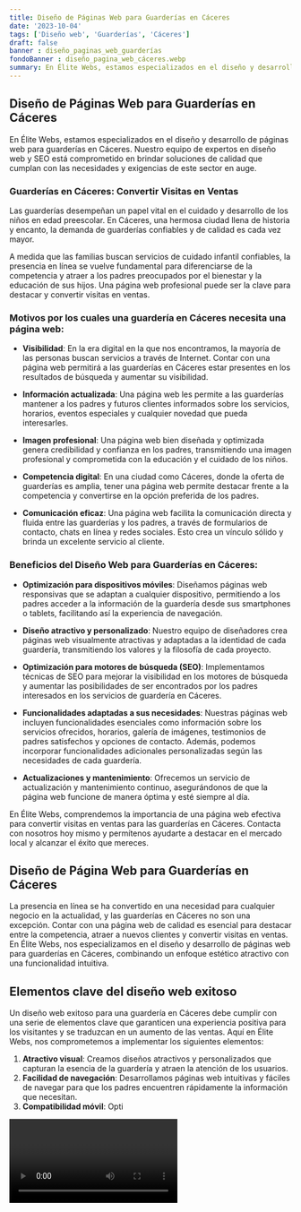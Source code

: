 ```yaml
---
title: Diseño de Páginas Web para Guarderías en Cáceres
date: '2023-10-04'
tags: ['Diseño web', 'Guarderías', 'Cáceres']
draft: false
banner : diseño_paginas_web_guarderías
fondoBanner : diseño_pagina_web_cáceres.webp
summary: En Élite Webs, estamos especializados en el diseño y desarrollo de páginas web para guarderías en Cáceres. Nuestro equipo de expertos en diseño web y SEO está comprometido en brindar soluciones de calidad que cumplan con las necesidades y exigencias de este sector en auge.
---
```


## Diseño de Páginas Web para Guarderías en Cáceres

En Élite Webs, estamos especializados en el diseño y desarrollo de páginas web para guarderías en Cáceres. Nuestro equipo de expertos en diseño web y SEO está comprometido en brindar soluciones de calidad que cumplan con las necesidades y exigencias de este sector en auge.

### Guarderías en Cáceres: Convertir Visitas en Ventas

Las guarderías desempeñan un papel vital en el cuidado y desarrollo de los niños en edad preescolar. En Cáceres, una hermosa ciudad llena de historia y encanto, la demanda de guarderías confiables y de calidad es cada vez mayor.

A medida que las familias buscan servicios de cuidado infantil confiables, la presencia en línea se vuelve fundamental para diferenciarse de la competencia y atraer a los padres preocupados por el bienestar y la educación de sus hijos. Una página web profesional puede ser la clave para destacar y convertir visitas en ventas.

### Motivos por los cuales una guardería en Cáceres necesita una página web:

- **Visibilidad**: En la era digital en la que nos encontramos, la mayoría de las personas buscan servicios a través de Internet. Contar con una página web permitirá a las guarderías en Cáceres estar presentes en los resultados de búsqueda y aumentar su visibilidad.

- **Información actualizada**: Una página web les permite a las guarderías mantener a los padres y futuros clientes informados sobre los servicios, horarios, eventos especiales y cualquier novedad que pueda interesarles.

- **Imagen profesional**: Una página web bien diseñada y optimizada genera credibilidad y confianza en los padres, transmitiendo una imagen profesional y comprometida con la educación y el cuidado de los niños.

- **Competencia digital**: En una ciudad como Cáceres, donde la oferta de guarderías es amplia, tener una página web permite destacar frente a la competencia y convertirse en la opción preferida de los padres.

- **Comunicación eficaz**: Una página web facilita la comunicación directa y fluida entre las guarderías y los padres, a través de formularios de contacto, chats en línea y redes sociales. Esto crea un vínculo sólido y brinda un excelente servicio al cliente.

### Beneficios del Diseño Web para Guarderías en Cáceres:

- **Optimización para dispositivos móviles**: Diseñamos páginas web responsivas que se adaptan a cualquier dispositivo, permitiendo a los padres acceder a la información de la guardería desde sus smartphones o tablets, facilitando así la experiencia de navegación.

- **Diseño atractivo y personalizado**: Nuestro equipo de diseñadores crea páginas web visualmente atractivas y adaptadas a la identidad de cada guardería, transmitiendo los valores y la filosofía de cada proyecto.

- **Optimización para motores de búsqueda (SEO)**: Implementamos técnicas de SEO para mejorar la visibilidad en los motores de búsqueda y aumentar las posibilidades de ser encontrados por los padres interesados en los servicios de guardería en Cáceres.

- **Funcionalidades adaptadas a sus necesidades**: Nuestras páginas web incluyen funcionalidades esenciales como información sobre los servicios ofrecidos, horarios, galería de imágenes, testimonios de padres satisfechos y opciones de contacto. Además, podemos incorporar funcionalidades adicionales personalizadas según las necesidades de cada guardería.

- **Actualizaciones y mantenimiento**: Ofrecemos un servicio de actualización y mantenimiento continuo, asegurándonos de que la página web funcione de manera óptima y esté siempre al día.

En Élite Webs, comprendemos la importancia de una página web efectiva para convertir visitas en ventas para las guarderías en Cáceres. Contacta con nosotros hoy mismo y permítenos ayudarte a destacar en el mercado local y alcanzar el éxito que mereces.

<GifSeo />

<Cta />

## **Diseño de Página Web para Guarderías en Cáceres**

La presencia en línea se ha convertido en una necesidad para cualquier negocio en la actualidad, y las guarderías en Cáceres no son una excepción. Contar con una página web de calidad es esencial para destacar entre la competencia, atraer a nuevos clientes y convertir visitas en ventas. En Élite Webs, nos especializamos en el diseño y desarrollo de páginas web para guarderías en Cáceres, combinando un enfoque estético atractivo con una funcionalidad intuitiva. 

## **Elementos clave del diseño web exitoso**

Un diseño web exitoso para una guardería en Cáceres debe cumplir con una serie de elementos clave que garanticen una experiencia positiva para los visitantes y se traduzcan en un aumento de las ventas. Aquí en Élite Webs, nos comprometemos a implementar los siguientes elementos:

1. **Atractivo visual**: Creamos diseños atractivos y personalizados que capturan la esencia de la guardería y atraen la atención de los usuarios.
2. **Facilidad de navegación**: Desarrollamos páginas web intuitivas y fáciles de navegar para que los padres encuentren rápidamente la información que necesitan.
3. **Compatibilidad móvil**: Opti

<Video />

<CtaBot job='Guarderías' city='Cáceres'/>

<Gmaps query='Cáceres+españa+maps' />